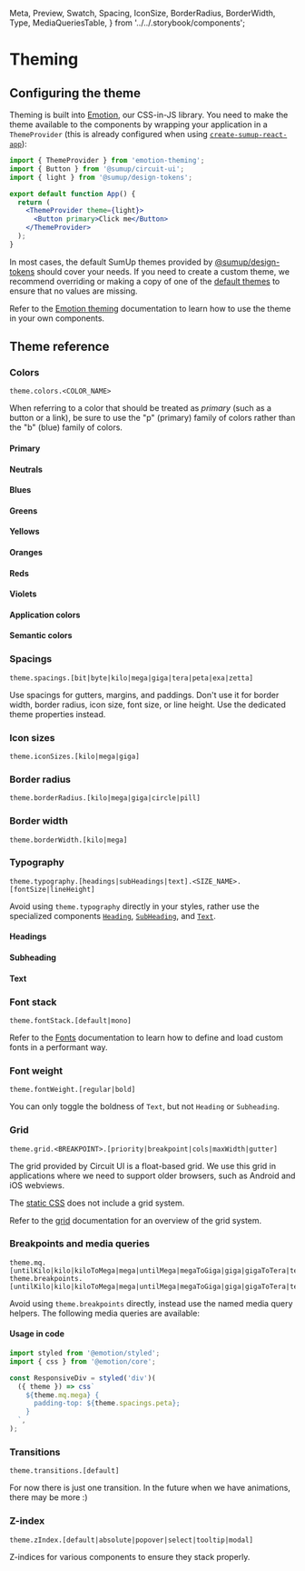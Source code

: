   Meta,
  Preview,
  Swatch,
  Spacing,
  IconSize,
  BorderRadius,
  BorderWidth,
  Type,
  MediaQueriesTable,
} from '../../.storybook/components';

<Meta title="Features/Theme" />

# Theming

## Configuring the theme

Theming is built into [Emotion](https://github.com/emotion-js/emotion), our CSS-in-JS library. You need to make the theme available to the components by wrapping your application in a `ThemeProvider` (this is already configured when using [`create-sumup-react-app`](https://github.com/sumup-oss/circuit-ui/tree/main/packages/create-sumup-react-app)):

```jsx
import { ThemeProvider } from 'emotion-theming';
import { Button } from '@sumup/circuit-ui';
import { light } from '@sumup/design-tokens';

export default function App() {
  return (
    <ThemeProvider theme={light}>
      <Button primary>Click me</Button>
    </ThemeProvider>
  );
}
```

In most cases, the default SumUp themes provided by [@sumup/design-tokens](https://www.npmjs.com/package/@sumup/design-tokens) should cover your needs. If you need to create a custom theme, we recommend overriding or making a copy of one of the [default themes](https://github.com/sumup-oss/circuit-ui/tree/main/packages/design-tokens/themes) to ensure that no values are missing.

Refer to the [Emotion theming](https://emotion.sh/docs/theming) documentation to learn how to use the theme in your own components.

## Theme reference

### Colors

```
theme.colors.<COLOR_NAME>
```

When referring to a color that should be treated as _primary_ (such as a button or a link), be sure to use the "p" (primary) family of colors rather than the "b" (blue) family of colors.

#### Primary

<Swatch colorName="p100" />
<Swatch colorName="p200" />
<Swatch colorName="p300" />
<Swatch colorName="p400" />
<Swatch colorName="p500" />
<Swatch colorName="p700" />
<Swatch colorName="p900" />

#### Neutrals

<Swatch colorName="n100" />
<Swatch colorName="n200" />
<Swatch colorName="n300" />
<Swatch colorName="n500" />
<Swatch colorName="n700" />
<Swatch colorName="n800" />
<Swatch colorName="n900" />

#### Blues

<Swatch colorName="b100" />
<Swatch colorName="b200" />
<Swatch colorName="b300" />
<Swatch colorName="b400" />
<Swatch colorName="b500" />
<Swatch colorName="b700" />
<Swatch colorName="b900" />

#### Greens

<Swatch colorName="g100" />
<Swatch colorName="g200" />
<Swatch colorName="g300" />
<Swatch colorName="g500" />
<Swatch colorName="g700" />
<Swatch colorName="g900" />

#### Yellows

<Swatch colorName="y100" />
<Swatch colorName="y200" />
<Swatch colorName="y300" />
<Swatch colorName="y500" />
<Swatch colorName="y700" />
<Swatch colorName="y900" />

#### Oranges

<Swatch colorName="o100" />
<Swatch colorName="o200" />
<Swatch colorName="o300" />
<Swatch colorName="o500" />
<Swatch colorName="o700" />
<Swatch colorName="o900" />

#### Reds

<Swatch colorName="r100" />
<Swatch colorName="r200" />
<Swatch colorName="r300" />
<Swatch colorName="r500" />
<Swatch colorName="r700" />
<Swatch colorName="r900" />

#### Violets

<Swatch colorName="v100" />
<Swatch colorName="v200" />
<Swatch colorName="v300" />
<Swatch colorName="v500" />
<Swatch colorName="v700" />
<Swatch colorName="v900" />

#### Application colors

<Swatch colorName="bodyBg" />
<Swatch colorName="bodyColor" />
<Swatch colorName="shadow" />
<Swatch colorName="overlay" />

#### Semantic colors

<Swatch colorName="danger" />
<Swatch colorName="success" />
<Swatch colorName="warning" />

### Spacings

```
theme.spacings.[bit|byte|kilo|mega|giga|tera|peta|exa|zetta]
```

Use spacings for gutters, margins, and paddings. Don't use it for border width, border radius, icon size, font size, or line height. Use the dedicated theme properties instead.

<Preview>
  <Spacing spacingName="bit" />
  <Spacing spacingName="byte" />
  <Spacing spacingName="kilo" />
  <Spacing spacingName="mega" />
  <Spacing spacingName="giga" />
  <Spacing spacingName="tera" />
  <Spacing spacingName="peta" />
  <Spacing spacingName="exa" />
  <Spacing spacingName="zetta" />
</Preview>

### Icon sizes

```
theme.iconSizes.[kilo|mega|giga]
```

<Preview>
  <IconSize size="kilo" />
  <IconSize size="mega" />
  <IconSize size="giga" />
</Preview>

### Border radius

```
theme.borderRadius.[kilo|mega|giga|circle|pill]
```

<Preview>
  <BorderRadius size="kilo" />
  <BorderRadius size="mega" />
  <BorderRadius size="giga" />
  <BorderRadius size="circle" />
  <BorderRadius size="pill" style={{ height: '16px' }} />
</Preview>

### Border width

```
theme.borderWidth.[kilo|mega]
```

<Preview>
  <BorderWidth size="kilo" />
  <BorderWidth size="mega" />
</Preview>

### Typography

```
theme.typography.[headings|subHeadings|text].<SIZE_NAME>.[fontSize|lineHeight]
```

Avoid using `theme.typography` directly in your styles, rather use the specialized components [`Heading`](Typography/Heading/Base), [`SubHeading`](Typography/SubHeading/Base), and [`Text`](Typography/Text/Base).

#### Headings

<Preview>
  <Type size="zetta" component={Heading} name="headings" />
  <Type size="exa" component={Heading} name="headings" />
  <Type size="peta" component={Heading} name="headings" />
  <Type size="tera" component={Heading} name="headings" />
  <Type size="giga" component={Heading} name="headings" />
  <Type size="mega" component={Heading} name="headings" />
  <Type size="kilo" component={Heading} name="headings" />
</Preview>

#### Subheading

<Preview>
  <Type size="mega" component={SubHeading} name="subHeadings" />
  <Type size="kilo" component={SubHeading} name="subHeadings" />
</Preview>

#### Text

<Preview>
  <Type size="giga" component={Text} name="text" />
  <Type size="mega" component={Text} name="text" />
  <Type size="kilo" component={Text} name="text" />
</Preview>

### Font stack

```
theme.fontStack.[default|mono]
```

Refer to the [Fonts](Advanced/Fonts) documentation to learn how to define and load custom fonts in a performant way.

### Font weight

```
theme.fontWeight.[regular|bold]
```

You can only toggle the boldness of `Text`, but not `Heading` or `Subheading`.

<Preview>
  <Type size="mega" bold component={Text} fontWeight="bold" name="text" />
  <Type size="mega" component={Text} fontWeight="regular" name="text" />
</Preview>

### Grid

```
theme.grid.<BREAKPOINT>.[priority|breakpoint|cols|maxWidth|gutter]
```

The grid provided by Circuit UI is a float-based grid. We use
this grid in applications where we need to support older browsers, such as Android and iOS webviews.

The [static CSS](Advanced/Static-CSS) does not include a grid system.

Refer to the [grid](Advanced/Grid) documentation for an overview of the grid system.

### Breakpoints and media queries

```
theme.mq.[untilKilo|kilo|kiloToMega|mega|untilMega|megaToGiga|giga|gigaToTera|tera]
theme.breakpoints.[untilKilo|kilo|kiloToMega|mega|untilMega|megaToGiga|giga|gigaToTera|tera]
```

Avoid using `theme.breakpoints` directly, instead use the named media query helpers. The following media queries are available:

<MediaQueriesTable />

#### Usage in code

```js
import styled from '@emotion/styled';
import { css } from '@emotion/core';

const ResponsiveDiv = styled('div')(
  ({ theme }) => css`
    ${theme.mq.mega} {
      padding-top: ${theme.spacings.peta};
    }
  `,
);
```

### Transitions

```
theme.transitions.[default]
```

For now there is just one transition. In the future when we
have animations, there may be more :)

### Z-index

```
theme.zIndex.[default|absolute|popover|select|tooltip|modal]
```

Z-indices for various components to ensure they stack properly.
